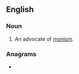 ==English==

===Noun===
{{en-noun}}

# An advocate of [[monism]].

===Anagrams===
* {{anagrams|en|inmost}}
